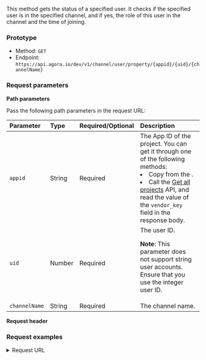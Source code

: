 
This method gets the status of a specified user. It checks if the specified user is in the specified channel, and if yes, the role of this user in the channel and the time of joining.

### Prototype

- Method: `GET`
- Endpoint: `https://api.agora.io/dev/v1/channel/user/property/{appid}/{uid}/{channelName}`

### Request parameters

**Path parameters**

Pass the following path parameters in the request URL:

| Parameter     | Type   | Required/Optional | Description                                                  |
| :------ | :-----  |:----- | :---------------------- |
| `appid` | String | Required | The App ID of the project. You can get it through one of the following methods:<li>Copy from the <Link to="{{Global.AGORA_CONSOLE_URL}}"><Vg k="CONSOLE" /></Link>.</li><li> Call the [Get all projects](/interactive-live-streaming/reference/agora-console-rest-api#get-all-projects) API, and read the value of the `vendor_key` field in the response body.</li>|
| `uid` | Number | Required | The user ID. <p>**Note**: This parameter does not support string user accounts. Ensure that you use the integer user ID.</p> |
| `channelName` | String | Required | The channel name. |

**Request header**

<Authorization/>

### Request examples

<details>
    <summary>Request URL</summary>

        ```bash
        https://api.agora.io/dev/v1/channel/user/property/12sfegxxxxxxxxxxxx365/2845863044/test
        ```
    </details>

<details>
<summary>Shell</summary>

  - <details>
    <summary>curl</summary>

        ```shell
        curl --request GET \
          --url http://api.sd-rtn.com/dev/v1/channel/user/property/appid/uid/channelName \
          --header 'Accept: application/json' \
          --header 'Authorization: '
        ```
    </details>

  - <details>
    <summary>HTTPie</summary>

    ```shell
    http GET http://api.sd-rtn.com/dev/v1/channel/user/property/appid/uid/channelName \
      Accept:application/json \
      Authorization:''\
    ```
    </details>

  - <details>
    <summary>wget</summary>

    ```shell
    wget --quiet \
      --method GET \
      --header 'Authorization: '\ \
      --header 'Accept: application/json' \
      --output-document \
      - http://api.sd-rtn.com/dev/v1/channel/user/property/appid/uid/channelName
    ```
    </details>
</details>


<details>
<summary>Javascript</summary>

  - <details>
    <summary>Fetch</summary>

    ```javascript
    const url = 'http://api.sd-rtn.com/dev/v1/channel/user/property/appid/uid/channelName';
    const options = {method: 'GET', headers: {Authorization: '', Accept: 'application/json'}};

    \
    try {
      const response = await fetch(url, options);
      const data = await response.json();
      console.log(data);
    } catch (error) {
      console.error(error);
    }
    ```
    </details>

  - <details>
    <summary>XMLHTTPRequest</summary>

    ```javascript
    const data = null;

    \const xhr = new XMLHttpRequest();
    xhr.withCredentials = true;

    xhr.addEventListener('readystatechange', function () {
      if (this.readyState === this.DONE) {
        console.log(this.responseText);
      }
    });

    xhr.open('GET', 'http://api.sd-rtn.com/dev/v1/channel/user/property/appid/uid/channelName');
    xhr.setRequestHeader('Authorization', '');
    xhr.setRequestHeader('Accept', 'application/json');

    xhr.send(data);
    ```
    </details>

  - <details>
    <summary>jQuery</summary>

    ```javascript
    const settings = {
      async: true,
      \crossDomain: true,
      url: 'http://api.sd-rtn.com/dev/v1/channel/user/property/appid/uid/channelName',
      method: 'GET',
      headers: {
        Authorization: '',
        Accept: 'application/json'
      }
    };

    $.ajax(settings).done(function (response) {
      console.log(response);
    });
    ```
    </details>

  - <details>
    <summary>Axios</summary>

    ```javascript
    import axios from 'axios';

    \const options = {
      method: 'GET',
      url: 'http://api.sd-rtn.com/dev/v1/channel/user/property/appid/uid/channelName',
      headers: {Authorization: '', Accept: 'application/json'}
    };

    try {
      const { data } = await axios.request(options);
      console.log(data);
    } catch (error) {
      console.error(error);
    }
    ```
    </details>
</details>

<details>
<summary>Node</summary>

  - <details>
    <summary>Native</summary>

    ```javascript
    const http = require('http');

    \const options = {
      method: 'GET',
      hostname: 'api.sd-rtn.com',
      port: null,
      path: '/dev/v1/channel/user/property/appid/uid/channelName',
      headers: {
        Authorization: '',
        Accept: 'application/json'
      }
    };

    const req = http.request(options, function (res) {
      const chunks = [];

      res.on('data', function (chunk) {
        chunks.push(chunk);
      });

      res.on('end', function () {
        const body = Buffer.concat(chunks);
        console.log(body.toString());
      });
    });

    req.end();
    ```
    </details>

  - <details>
    <summary>Request</summary>

    ```javascript
    const request = require('request');

    \const options = {
      method: 'GET',
      url: 'http://api.sd-rtn.com/dev/v1/channel/user/property/appid/uid/channelName',
      headers: {Authorization: '', Accept: 'application/json'}
    };

    request(options, function (error, response, body) {
      if (error) throw new Error(error);

      console.log(body);
    });
    ```
    </details>

  - <details>
    <summary>Unirest</summary>

    ```javascript
    const unirest = require('unirest');

    \const req = unirest('GET', 'http://api.sd-rtn.com/dev/v1/channel/user/property/appid/uid/channelName');

    req.headers({
      Authorization: '',
      Accept: 'application/json'
    });

    req.end(function (res) {
      if (res.error) throw new Error(res.error);

      console.log(res.body);
    });
    ```
    </details>

  - <details>
    <summary>Fetch</summary>
    ```javascript
    const fetch = require('node-fetch');

    \const url = 'http://api.sd-rtn.com/dev/v1/channel/user/property/appid/uid/channelName';
    const options = {method: 'GET', headers: {Authorization: '', Accept: 'application/json'}};

    try {
      const response = await fetch(url, options);
      const data = await response.json();
      console.log(data);
    } catch (error) {
      console.error(error);
    }
    ```
    </details>

  - <details>
    <summary>Axios</summary>

    ```javascript
    const axios = require('axios').default;

    \const options = {
      method: 'GET',
      url: 'http://api.sd-rtn.com/dev/v1/channel/user/property/appid/uid/channelName',
      headers: {Authorization: '', Accept: 'application/json'}
    };

    try {
      const { data } = await axios.request(options);
      console.log(data);
    } catch (error) {
      console.error(error);
    }
    ```
    </details>
</details>

<details>
<summary>Python</summary>

  - <details>
    <summary>Python 3</summary>

    ```python
    import http.client

    conn \= http.client.HTTPConnection("api.sd-rtn.com")

    headers = {
        'Authorization': "",
        'Accept': "application/json"
    }

    conn.request("GET", "/dev/v1/channel/user/property/appid/uid/channelName", headers=headers)

    res = conn.getresponse()
    data = res.read()

    print(data.decode("utf-8"))
    ```
    </details>

  - <details>
    <summary>Requests</summary>

    ```python
    import requests

    url \= "http://api.sd-rtn.com/dev/v1/channel/user/property/appid/uid/channelName"

    headers = {
        "Authorization": "",
        "Accept": "application/json"
    }

    response = requests.get(url, headers=headers)

    print(response.json())
    ```
    </details>
</details>

<details>
<summary>Go</summary>

    ```go
    package main

    \import (
    	"fmt"
    	"net/http"
    	"io"
    )

    func main() {

    	url := "http://api.sd-rtn.com/dev/v1/channel/user/property/appid/uid/channelName"

    	req, _ := http.NewRequest("GET", url, nil)

    	req.Header.Add("Authorization", "")
    	req.Header.Add("Accept", "application/json")

    	res, _ := http.DefaultClient.Do(req)

    	defer res.Body.Close()
    	body, _ := io.ReadAll(res.Body)

    	fmt.Println(res)
    	fmt.Println(string(body))

    }
    ```
    </details>

<details>
<summary>C</summary>
```c
CURL *hnd = curl_easy_init();

\curl_easy_setopt(hnd, CURLOPT_CUSTOMREQUEST, "GET");
curl_easy_setopt(hnd, CURLOPT_URL, "http://api.sd-rtn.com/dev/v1/channel/user/property/appid/uid/channelName");

struct curl_slist *headers = NULL;
headers = curl_slist_append(headers, "Authorization: ");
headers = curl_slist_append(headers, "Accept: application/json");
curl_easy_setopt(hnd, CURLOPT_HTTPHEADER, headers);

CURLcode ret = curl_easy_perform(hnd);
```
</details>

<details>
<summary>Objective-C</summary>

```objective-c
#import <Foundation/Foundation.h>

NSDictionary \*headers = @{ @"Authorization": @"",
                           @"Accept": @"application/json" };

NSMutableURLRequest *request = [NSMutableURLRequest requestWithURL:[NSURL URLWithString:@"http://api.sd-rtn.com/dev/v1/channel/user/property/appid/uid/channelName"]
                                                       cachePolicy:NSURLRequestUseProtocolCachePolicy
                                                   timeoutInterval:10.0];
[request setHTTPMethod:@"GET"];
[request setAllHTTPHeaderFields:headers];

NSURLSession *session = [NSURLSession sharedSession];
NSURLSessionDataTask *dataTask = [session dataTaskWithRequest:request
                                            completionHandler:^(NSData *data, NSURLResponse *response, NSError *error) {
                                                if (error) {
                                                    NSLog(@"%@", error);
                                                } else {
                                                    NSHTTPURLResponse *httpResponse = (NSHTTPURLResponse *) response;
                                                    NSLog(@"%@", httpResponse);
                                                }
                                            }];
[dataTask resume];
```
</details>

<details>
<summary>OCaml</summary>

```ocaml
open Cohttp_lwt_unix
open Cohttp
\open Lwt

let uri = Uri.of_string "http://api.sd-rtn.com/dev/v1/channel/user/property/appid/uid/channelName" in
let headers = Header.add_list (Header.init ()) [
  ("Authorization", "");
  ("Accept", "application/json");
] in

Client.call ~headers `GET uri
>>= fun (res, body_stream) ->
  (* Do stuff with the result *)
```
</details>

<details>
<summary>C#</summary>
  - <details>
    <summary>HTTPClient</summary>

    ```csharp
    using System.Net.Http.Headers;
    var client = new HttpClient();
    \var request = new HttpRequestMessage
    {
        Method = HttpMethod.Get,
        RequestUri = new Uri("http://api.sd-rtn.com/dev/v1/channel/user/property/appid/uid/channelName"),
        Headers =
        {
            { "Authorization", "" },
            { "Accept", "application/json" },
        },
    };
    using (var response = await client.SendAsync(request))
    {
        response.EnsureSuccessStatusCode();
        var body = await response.Content.ReadAsStringAsync();
        Console.WriteLine(body);
    }
    ```
    </details>

  - <details>
    <summary>RestSharp</summary>

    ```csharp
    var client = new RestClient("http://api.sd-rtn.com/dev/v1/channel/user/property/appid/uid/channelName");
    var request = new RestRequest(Method.GET);
    request\.AddHeader("Authorization", "");
    request.AddHeader("Accept", "application/json");
    IRestResponse response = client.Execute(request);
    ```
    </details>
</details>


<details>
<summary>Java</summary>
  - <details>
    <summary>AsyncHttp</summary>

    ```java
    AsyncHttpClient client = new DefaultAsyncHttpClient();
    client.prepare("GET", "http://api.sd-rtn.com/dev/v1/channel/user/property/appid/uid/channelName")
      \.setHeader("Authorization", "")
      .setHeader("Accept", "application/json")
      .execute()
      .toCompletableFuture()
      .thenAccept(System.out::println)
      .join();

    client.close();
    ```
    </details>

  - <details>
    <summary>NetHttp</summary>

    ```java
    HttpRequest request = HttpRequest.newBuilder()
        .uri(URI.create("http://api.sd-rtn.com/dev/v1/channel/user/property/appid/uid/channelName"))
        \.header("Authorization", "")
        .header("Accept", "application/json")
        .method("GET", HttpRequest.BodyPublishers.noBody())
        .build();
    HttpResponse<String> response = HttpClient.newHttpClient().send(request, HttpResponse.BodyHandlers.ofString());
    System.out.println(response.body());
    ```
    </details>

  - <details>
    <summary>OkHttp</summary>

    ```java
    OkHttpClient client = new OkHttpClient();

    \Request request = new Request.Builder()
      .url("http://api.sd-rtn.com/dev/v1/channel/user/property/appid/uid/channelName")
      .get()
      .addHeader("Authorization", "")
      .addHeader("Accept", "application/json")
      .build();

    Response response = client.newCall(request).execute();
    ```
    </details>

  - <details>
    <summary>Unirest</summary>

    ```java
    HttpResponse<String> response = Unirest.get("http://api.sd-rtn.com/dev/v1/channel/user/property/appid/uid/channelName")
      .header("Authorization", "")
      \.header("Accept", "application/json")
      .asString();
    ```
    </details>
</details>

<details>
<summary>Http 1.1</summary>

```
GET /dev/v1/channel/user/property/appid/uid/channelName HTTP/1.1
Authorization:
\Accept: application/json
Host: api.sd-rtn.com
```
</details>

<details>
<summary>Clojure</summary>

```clojure
(require '[clj-http.client :as client])

\(client/get "http://api.sd-rtn.com/dev/v1/channel/user/property/appid/uid/channelName" {:headers {:Authorization ""}
                                                                                        :accept :json})
```
</details>

<details>
<summary>Kotlin</summary>

```kotlin
val client = OkHttpClient()

\val request = Request.Builder()
  .url("http://api.sd-rtn.com/dev/v1/channel/user/property/appid/uid/channelName")
  .get()
  .addHeader("Authorization", "")
  .addHeader("Accept", "application/json")
  .build()

val response = client.newCall(request).execute()
```
</details>


<details>
<summary>PHP</summary>
  - <details>
    <summary>cURL</summary>

    ```php
    <?php

    \$curl = curl_init();

    curl_setopt_array($curl, [
      CURLOPT_URL => "http://api.sd-rtn.com/dev/v1/channel/user/property/appid/uid/channelName",
      CURLOPT_RETURNTRANSFER => true,
      CURLOPT_ENCODING => "",
      CURLOPT_MAXREDIRS => 10,
      CURLOPT_TIMEOUT => 30,
      CURLOPT_HTTP_VERSION => CURL_HTTP_VERSION_1_1,
      CURLOPT_CUSTOMREQUEST => "GET",
      CURLOPT_HTTPHEADER => [
        "Accept: application/json",
        "Authorization: "
      ],
    ]);

    $response = curl_exec($curl);
    $err = curl_error($curl);

    curl_close($curl);

    if ($err) {
      echo "cURL Error #:" . $err;
    } else {
      echo $response;
    }
    ```
    </details>

  - <details>
    <summary>Guzzle</summary>

    ```php
    <?php

    \$client = new \GuzzleHttp\Client();

    $response = $client->request('GET', 'http://api.sd-rtn.com/dev/v1/channel/user/property/appid/uid/channelName', [
      'headers' => [
        'Accept' => 'application/json',
        'Authorization' => '',
      ],
    ]);

    echo $response->getBody();
    ```
    </details>
</details>

<details>
<summary>PowerShell</summary>
  - <details>
    <summary>WebRequest</summary>

    ```powershell
    $headers=@{}
    $headers.Add("Authorization", "")
    \$headers.Add("Accept", "application/json")
    $response = Invoke-WebRequest -Uri 'http://api.sd-rtn.com/dev/v1/channel/user/property/appid/uid/channelName' -Method GET -Headers $headers
    ```
    </details>

 -  <details>
    <summary>RestMethod</summary>

    ```powershell
    $headers=@{}
    $headers.Add("Authorization", "")
    \$headers.Add("Accept", "application/json")
    $response = Invoke-RestMethod -Uri 'http://api.sd-rtn.com/dev/v1/channel/user/property/appid/uid/channelName' -Method GET -Headers $headers
    ```
    </details>
</details>

<details>
<summary>R</summary>

```r
library(httr)

url \<- "http://api.sd-rtn.com/dev/v1/channel/user/property/appid/uid/channelName"

response <- VERB("GET", url, add_headers('Authorization' = ''), content_type("application/octet-stream"), accept("application/json"))

content(response, "text")
```
</details>

<details>
<summary>Ruby</summary>
```ruby
require 'uri'
require 'net/http'

\
url = URI("http://api.sd-rtn.com/dev/v1/channel/user/property/appid/uid/channelName")

http = Net::HTTP.new(url.host, url.port)

request = Net::HTTP::Get.new(url)
request["Authorization"] = ''
request["Accept"] = 'application/json'

response = http.request(request)
puts response.read_body
```
</details>

<details>
<summary>Swift</summary>
```swift
import Foundation

\let headers = [
  "Authorization": "",
  "Accept": "application/json"
]

let request = NSMutableURLRequest(url: NSURL(string: "http://api.sd-rtn.com/dev/v1/channel/user/property/appid/uid/channelName")! as URL,
                                        cachePolicy: .useProtocolCachePolicy,
                                    timeoutInterval: 10.0)
request.httpMethod = "GET"
request.allHTTPHeaderFields = headers

let session = URLSession.shared
let dataTask = session.dataTask(with: request as URLRequest, completionHandler: { (data, response, error) -> Void in
  if (error != nil) {
    print(error as Any)
  } else {
    let httpResponse = response as? HTTPURLResponse
    print(httpResponse)
  }
})

dataTask.resume()
```
</details>

### Response parameters

For details about possible response status codes, see [Response status codes](../../response-status-code).

If the status code is not `200`, the request fails. See the `message` field in the response body for the reason for this failure.

If the status code is `200`, the request succeeds, and the response body includes the following parameters:

| Parameter | Type    | Description                                                  |
| :-------- | :------ | :----------------------------------------------------------- |
| `success` | Boolean | The state of this request:<ul><li>`true`: Success. </li><li>`false`: Reserved for future use.</li></ul> |
| `data`    | Object  | User statistics, including the following fields: <ul><li>`in_channel`: Boolean. Whether the user is in the channel. When the value of `in_channel` is `false`, all other fields are not returned .</li>	<li>`uid`: Number. The User ID.</li><li>`join`: Number. The Unix timestamp in seconds of when the user joins the channel. </li><li>`role`: Number. The role of the user in the channel:<ul><li>`0`: Unknown user role.</li><li>`1`: User, in a communication channel.</li><li>`2`: Host, in the channel.</li><li>`3`: Audience, in the channel.</li></ul></li><li>`platform`: Number. The platform of the user's device. Common return values include:<ul><li>`1`: Android</li><li>`2`: iOS</li><li>`5`: Windows</li><li>`6`: Linux</li><li>`7`: Web</li><li>`8`: macOS</li><li>`0`: Others </li></ul></li></ul>|

###  Response example

The following is a response example for a successful request:

```json
{
    "success": true,
    "data": {
        "join": 1640330382,
        "uid": 2845863044,
        "in_channel": true,
        "platform": 7,
        "role": 2
    }
}
```


